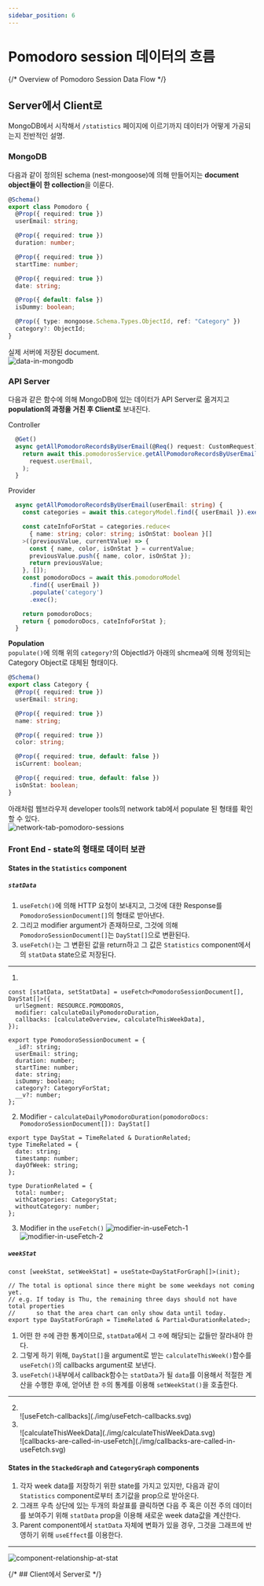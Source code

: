 ```yaml
---
sidebar_position: 6
---
```


# Pomodoro session 데이터의 흐름

{/* Overview of Pomodoro Session Data Flow */}

## Server에서 Client로

MongoDB에서 시작해서 `/statistics` 페이지에 이르기까지 데이터가 어떻게 가공되는지 전반적인 설명.

### MongoDB

다음과 같이 정의된 schema (nest-mongoose)에 의해 만들어지는 **document object들이
한 collection**을 이룬다.

```ts
@Schema()
export class Pomodoro {
  @Prop({ required: true })
  userEmail: string;

  @Prop({ required: true })
  duration: number;

  @Prop({ required: true })
  startTime: number;

  @Prop({ required: true })
  date: string;

  @Prop({ default: false })
  isDummy: boolean;

  @Prop({ type: mongoose.Schema.Types.ObjectId, ref: "Category" })
  category?: ObjectId;
}
```

실제 서버에 저장된 document.  
![data-in-mongodb](./img/data-in-mongodb.png)

### API Server

다음과 같은 함수에 의해 MongoDB에 있는 데이터가 API Server로 옮겨지고 **population의
과정을 거친 후 Client로** 보내진다.

Controller

```ts
  @Get()
  async getAllPomodoroRecordsByUserEmail(@Req() request: CustomRequest) {
    return await this.pomodorosService.getAllPomodoroRecordsByUserEmail(
      request.userEmail,
    );
  }
```

Provider

```ts
  async getAllPomodoroRecordsByUserEmail(userEmail: string) {
    const categories = await this.categoryModel.find({ userEmail }).exec();

    const cateInfoForStat = categories.reduce<
      { name: string; color: string; isOnStat: boolean }[]
    >((previousValue, currentValue) => {
      const { name, color, isOnStat } = currentValue;
      previousValue.push({ name, color, isOnStat });
      return previousValue;
    }, []);
    const pomodoroDocs = await this.pomodoroModel
      .find({ userEmail })
      .populate('category')
      .exec();

    return pomodoroDocs;
    return { pomodoroDocs, cateInfoForStat };
  }
```

**Population**  
`populate()`에 의해 위의 `category?`의 ObjectId가 아래의 shcmea에 의해 정의되는 Category Object로 대체된 형태이다.

```ts
@Schema()
export class Category {
  @Prop({ required: true })
  userEmail: string;

  @Prop({ required: true })
  name: string;

  @Prop({ required: true })
  color: string;

  @Prop({ required: true, default: false })
  isCurrent: boolean;

  @Prop({ required: true, default: false })
  isOnStat: boolean;
}
```

아래처럼 웹브라우저 developer tools의 network tab에서 populate 된 형태를 확인할 수 있다.  
![network-tab-pomodoro-sessions](./img/network-tab-pomodoro-sessions.png)

### Front End - state의 형태로 데이터 보관

#### States in the `Statistics` component

##### `statData`

1. `useFetch()`에 의해 HTTP 요청이 보내지고, 그것에 대한 Response를 `PomodoroSessionDocument[]`의 형태로 받아낸다.
2. 그리고 modifier argument가 존재하므로, 그것에 의해 `PomodoroSessionDocument[]`는 `DayStat[]`으로 변환된다.
3. `useFetch()`는 그 변환된 값을 return하고 그 값은 `Statistics` component에서의 `statData` state으로 저장된다.

---

1.

```tsx
const [statData, setStatData] = useFetch<PomodoroSessionDocument[], DayStat[]>({
  urlSegment: RESOURCE.POMODOROS,
  modifier: calculateDailyPomodoroDuration,
  callbacks: [calculateOverview, calculateThisWeekData],
});
```

```tsx
export type PomodoroSessionDocument = {
  _id?: string;
  userEmail: string;
  duration: number;
  startTime: number;
  date: string;
  isDummy: boolean;
  category?: CategoryForStat;
  __v?: number;
};
```

2. Modifier - `calculateDailyPomodoroDuration(pomodoroDocs: PomodoroSessionDocument[]):
DayStat[]`

```tsx
export type DayStat = TimeRelated & DurationRelated;
type TimeRelated = {
  date: string;
  timestamp: number;
  dayOfWeek: string;
};

type DurationRelated = {
  total: number;
  withCategories: CategoryStat;
  withoutCategory: number;
};
```

3. Modifier in the `useFetch()`
   ![modifier-in-useFetch-1](./img/modifier-in-useFetch-1.svg)
   ![modifier-in-useFetch-2](./img/modifier-in-useFetch-2.svg)

##### `weekStat`

```tsx
const [weekStat, setWeekStat] = useState<DayStatForGraph[]>(init);
```

```tsx
// The total is optional since there might be some weekdays not coming yet.
// e.g. If today is Thu, the remaining three days should not have total properties
//      so that the area chart can only show data until today.
export type DayStatForGraph = TimeRelated & Partial<DurationRelated>;
```

1. 어떤 한 `주`에 관한 통계이므로, `statData`에서 그 `주`에 해당되는 값들만 잘라내야 한다.
2. 그렇게 하기 위해, `DayStat[]`을 argument로 받는 `calculateThisWeek()`함수를 `useFetch()`의 callbacks argument로 보낸다.
3. `useFetch()`내부에서 callback함수는 `statData`가 될 `data`를 이용해서 적절한 계산을 수행한 후에, 얻어낸 한 `주`의 통계를 이용해 `setWeekStat()`을 호출한다.

---

2. <br />
   ![useFetch-callbacks](./img/useFetch-callbacks.svg)

3. <br />
   ![calculateThisWeekData](./img/calculateThisWeekData.svg)
   <br />
   ![callbacks-are-called-in-useFetch](./img/callbacks-are-called-in-useFetch.svg)

#### States in the `StackedGraph` and `CategoryGraph` components

1. 각자 week data를 저장하기 위한 state를 가지고 있지만, 다음과 같이 `Statistics` component로부터 초기값을 prop으로 받아온다.
2. 그래프 우측 상단에 있는 두개의 화살표를 클릭하면 다음 주 혹은 이전 주의 데이터를 보여주기 위해 `statData` prop을 이용해 새로운 week data값을 계산한다.
3. Parent component에서 `statData` 자체에 변화가 있을 경우, 그것을 그래프에 반영하기 위해 `useEffect`를 이용한다.

---

![component-relationship-at-stat](./img/component-relationship-at-stat.svg)

{/* ## Client에서 Server로 */}
